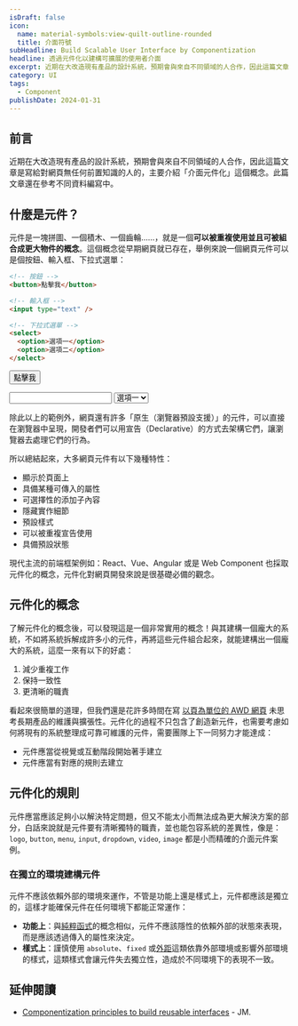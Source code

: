 ```yaml
---
isDraft: false
icon:
  name: material-symbols:view-quilt-outline-rounded
  title: 介面符號
subHeadline: Build Scalable User Interface by Componentization
headline: 透過元件化以建構可擴展的使用者介面
excerpt: 近期在大改造現有產品的設計系統，預期會與來自不同領域的人合作，因此這篇文章是寫給對網頁無任何前置知識的人的，主要介紹「介面元件化」這個概念。元件是一塊拼圖、一個積木、一個齒輪……，就是一個可以被重複使用並且可被組合成更大物件的概念。
category: UI
tags:
  - Component
publishDate: 2024-01-31
---
```


## 前言

近期在大改造現有產品的設計系統，預期會與來自不同領域的人合作，因此這篇文章是寫給對網頁無任何前置知識的人的，主要介紹「介面元件化」這個概念。此篇文章還在參考不同資料編寫中。

## 什麼是元件？

元件是一塊拼圖、一個積木、一個齒輪……，就是一個**可以被重複使用並且可被組合成更大物件的概念**。這個概念從早期網頁就已存在，舉例來說一個網頁元件可以是個按鈕、輸入框、下拉式選單：

```html
<!-- 按鈕 -->
<button>點擊我</button>

<!-- 輸入框 -->
<input type="text" />

<!-- 下拉式選單 -->
<select>
  <option>選項一</option>
  <option>選項二</option>
</select>
```

<div class="flex gap-4 p-8 rounded-md">

<button>點擊我</button>

<input type="text" />

<select>
  <option>選項一</option>
  <option>選項二</option>
</select>
</div>

除此以上的範例外，網頁還有許多「原生（瀏覽器預設支援）」的元件，可以直接在瀏覽器中呈現，開發者們可以用宣告（Declarative）的方式去架構它們，讓瀏覽器去處理它們的行為。

所以總結起來，大多網頁元件有以下幾種特性：

- 顯示於頁面上
- 具備某種可傳入的屬性
- 可選擇性的添加子內容
- 隱藏實作細節
- 預設樣式
- 可以被重複宣告使用
- 具備預設狀態

現代主流的前端框架例如：React、Vue、Angular 或是 Web Component 也採取元件化的概念，元件化對網頁開發來說是很基礎必備的觀念。

## 元件化的概念

了解元件化的概念後，可以發現這是一個非常實用的概念！與其建構一個龐大的系統，不如將系統拆解成許多小的元件，再將這些元件組合起來，就能建構出一個龐大的系統，這麼一來有以下的好處：

1. 減少重複工作
2. 保持一致性
3. 更清晰的職責

看起來很簡單的道理，但我們還是花許多時間在寫 [以頁為單位的 AWD 網頁](/post/how-many-breakpoint-should-you-use/#%E4%BD%A0%E5%AF%AB%E8%A8%AD%E8%A8%88%E7%9A%84-rwd-%E5%8F%AF%E8%83%BD%E9%82%84%E6%98%AF%E4%B8%80%E5%A0%86-awd/) 未思考長期產品的維護與擴張性。元件化的過程不只包含了創造新元件，也需要考慮如何將現有的系統整理成可靠可維護的元件，需要團隊上下一同努力才能達成：

- 元件應當從視覺或互動階段開始著手建立
- 元件應當有對應的規則去建立

## 元件化的規則

元件應當應該足夠小以解決特定問題，但又不能太小而無法成為更大解決方案的部分，白話來說就是元件要有清晰獨特的職責，並也能包容系統的差異性，像是：`logo`, `button`, `menu`, `input`, `dropdown`, `video`, `image` 都是小而精確的介面元件案例。

### 在獨立的環境建構元件

元件不應該依賴外部的環境來運作，不管是功能上還是樣式上，元件都應該是獨立的，這樣才能確保元件在任何環境下都能正常運作：

- **功能上**：與[純粹函式](https://www.webdong.dev/post/why-pure-function/)的概念相似，元件不應該隱性的依賴外部的狀態來表現，而是應該透過傳入的屬性來決定。
- **樣式上**：謹慎使用 `absolute`、`fixed` 或[外距](https://www.webdong.dev/post/css-box-model/#%E5%A4%96%E8%B7%9D-margin)這類依靠外部環境或影響外部環境的樣式，這類樣式會讓元件失去獨立性，造成於不同環境下的表現不一致。

## 延伸閱讀

- [Componentization principles to build reusable interfaces](https://joaquinmarti.com/posts/componentization-principles-to-build-reusable-interfaces/) - JM.
